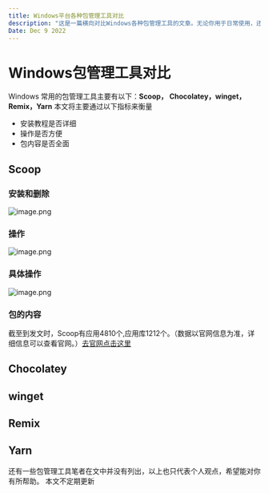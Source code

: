 ```yaml
---
title: Windows平台各种包管理工具对比
description: "这是一篇横向对比Windows各种包管理工具的文章。无论你用于日常使用，还是用于编码时的包管理，这篇文章都适合你。"
Date: Dec 9 2022
---
```


# Windows包管理工具对比
Windows 常用的包管理工具主要有以下：**Scoop，
Chocolatey，winget，Remix，Yarn**
本文将主要通过以下指标来衡量
* 安装教程是否详细
* 操作是否方便
* 包内容是否全面
## Scoop
### 安装和删除
![image.png](https://s2.loli.net/2022/12/10/cU7Dr6B3zjyPMSf.png)

### 操作
![image.png](https://s2.loli.net/2022/12/10/gwrT8E2xVBYtGMa.png)
### 具体操作
![image.png](https://s2.loli.net/2022/12/10/G5HIZgivzDE36Pt.png)
### 包的内容
截至到发文时，Scoop有应用4810个,应用库1212个。（数据以官网信息为准，详细信息可以查看官网。）[去官网点击这里](https://scoop.sh/#/apps?s=0&d=1&o=true)

## Chocolatey

## winget
## Remix
## Yarn


还有一些包管理工具笔者在文中并没有列出，以上也只代表个人观点，希望能对你有所帮助。
本文不定期更新